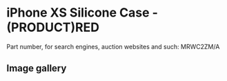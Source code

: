 
# iPhone XS Silicone Case - (PRODUCT)RED

Part number, for search engines, auction websites and such: MRWC2ZM/A

## Image gallery

<div style={{ width: '100%', maxWidth: '768px' }}>
<GalleryComponent
    images={[
      {
        original: "/everysource/MRWC2.webp",
        thumbnail: "/everypreview/MRWC2.webp",
      },
      {
        original: "/everysource/MRWC2_AV1_GOLD.webp",
        thumbnail: "/everypreview/MRWC2_AV1_GOLD.webp",
      },
      {
        original: "/everysource/MRWC2_AV1_SILVER.webp",
        thumbnail: "/everypreview/MRWC2_AV1_SILVER.webp",
      },
      {
        original: "/everysource/MRWC2_AV1_SPACE_GRAY.webp",
        thumbnail: "/everypreview/MRWC2_AV1_SPACE_GRAY.webp",
      },
      {
        original: "/everysource/MRWC2_AV2.webp",
        thumbnail: "/everypreview/MRWC2_AV2.webp",
      }
    ]}
  />
</div>